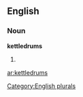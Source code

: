 
==English==

===Noun===
'''kettledrums'''

# {{plural of|[[kettledrum]]}}

[[Category:English plurals]]

[[ar:kettledrums]]